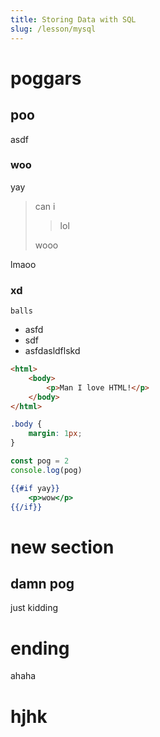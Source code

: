 ```yaml
---
title: Storing Data with SQL
slug: /lesson/mysql
---
```


# poggars

## poo

asdf

### woo

yay

> can i 
>
>  > lol
> 
> wooo

lmaoo

### xd

```
balls
```
- asfd
- sdf
- asfdasldflskd

```html
<html>
    <body>
        <p>Man I love HTML!</p>
    </body>
</html>
```

```css
.body {
    margin: 1px;
}
```

```js
const pog = 2
console.log(pog)
```

```hbs
{{#if yay}}
    <p>wow</p>
{{/if}}
```

# new section

## damn pog

just kidding

# ending

ahaha

# hjhk
